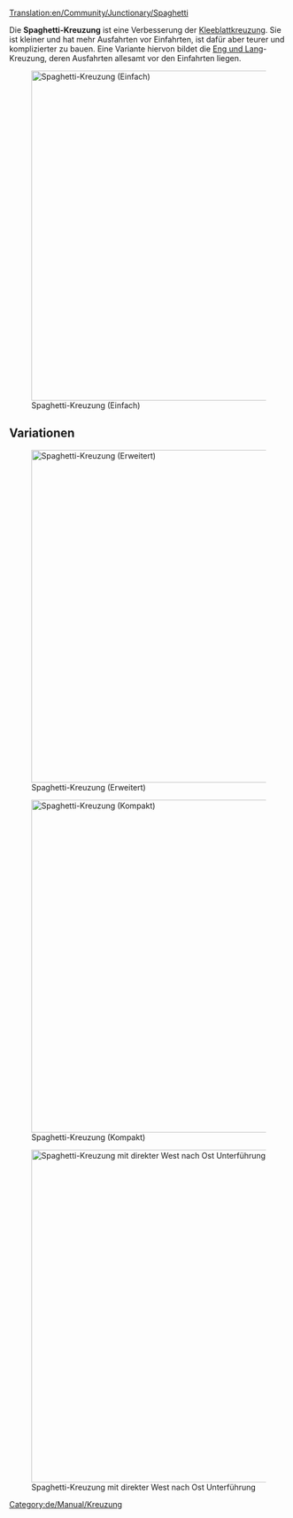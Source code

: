 [[Translation:en/Community/Junctionary/Spaghetti]]

{{de/Community/Junctionary/Kreuzungsmenü}}
Die '''Spaghetti-Kreuzung''' ist eine Verbesserung der [[de/Community/Junctionary/Kleeblatt|Kleeblattkreuzung]]. Sie ist kleiner und hat mehr Ausfahrten vor Einfahrten, ist dafür aber teurer und komplizierter zu bauen. Eine Variante hiervon bildet die [[de/Community/Junctionary/Eng und Lang|Eng und Lang]]-Kreuzung, deren Ausfahrten allesamt vor den Einfahrten liegen.

[[File:en/Community/Junctionary/Spaghetti.png|none|thumb|595px|Spaghetti-Kreuzung (Einfach)]]

{{de/Community/Junctionary/Kreuzungskriterien|Teuer|3|1|0|1|1|1|1|0|0|2|0||Ausgefallene Züge blockieren nur Abbiegungen nach links auf der einen Achse.|
*Die Kreuzung kann viele Züge gleichzeitig handhaben.
*Fungiert als Wendepunkt für zwei der vier Richtungen.
*Ist sehr groß.
*Züge haben Ausfahrten vor Einfahrten auf einer Achse.
*Baue sie so, dass dein längster Zug vollständig in eine Abbiegung passt ohne die Hauptstrecke dahinter zu blockieren.
*Fläche: 16 x 16
}}

==Variationen==
[[File:en/Community/Junctionary/Spaghetti 2.png|none|thumb|600px|Spaghetti-Kreuzung (Erweitert)]]

[[File:en/Community/Junctionary/Spaghetti compact.jpeg|none|thumb|600px|Spaghetti-Kreuzung (Kompakt)]]

[[File:en/Community/Junctionary/Altered spaghetti.png|none|thumb|600px|Spaghetti-Kreuzung mit direkter West nach Ost Unterführung]]

[[Category:de/Manual/Kreuzung]]